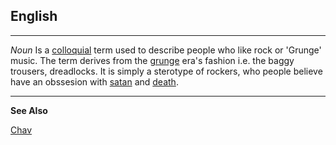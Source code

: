 
== English ==

----
''Noun'' Is a [[colloquial]] term used to describe people who like rock or 'Grunge' music. The term derives from the [[grunge]] era's fashion i.e. the baggy trousers, dreadlocks. It is simply a sterotype of rockers, who people believe have an obssesion with [[satan]] and [[death]].

----
'''See Also'''

[[Chav]]